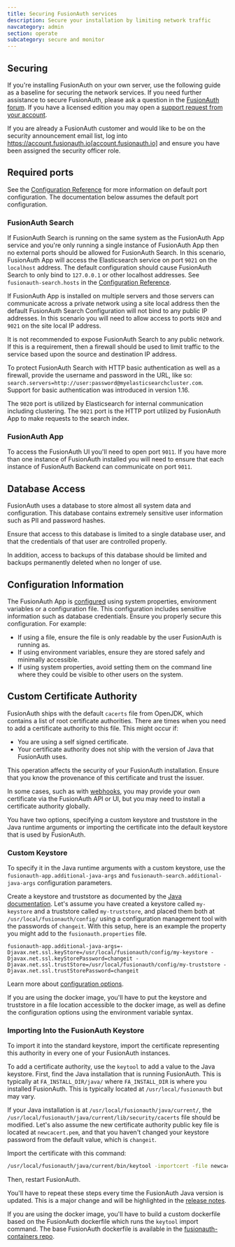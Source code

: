```yaml
---
title: Securing FusionAuth services
description: Secure your installation by limiting network traffic
navcategory: admin
section: operate
subcategory: secure and monitor
---
```


## Securing

If you're installing FusionAuth on your own server, use the following guide as a baseline for securing the network services. If you need further assistance to secure FusionAuth, please ask a question in the <a href="/community/forum/" target="_blank">FusionAuth forum</a>. If you have a licensed edition you may open a <a href="https://account.fusionauth.io/account/support/" target="_blank">support request from your account</a>.

If you are already a FusionAuth customer and would like to be on the security announcement email list, log into https://account.fusionauth.io[account.fusionauth.io] and ensure you have been assigned the security officer role.

## Required ports

See the [Configuration Reference](/docs/reference/configuration) for more information on default port configuration. The documentation below
assumes the default port configuration.

### FusionAuth Search

If FusionAuth Search is running on the same system as the FusionAuth App service and you're only running a single instance of FusionAuth
App then no external ports should be allowed for FusionAuth Search. In this scenario, FusionAuth App will access the Elasticsearch
service on port `9021` on the `localhost` address. The default configuration should cause FusionAuth Search to only bind to `127.0.0.1` or other
localhost addresses. See `fusionauth-search.hosts` in the [Configuration Reference](/docs/reference/configuration).

If FusionAuth App is installed on multiple servers and those servers can communicate across a private network using a site local address then
the default FusionAuth Search Configuration will not bind to any public IP addresses. In this scenario you will need to allow access to
ports `9020` and `9021` on the site local IP address.

It is not recommended to expose FusionAuth Search to any public network. If this is a requirement, then a firewall should be used to limit traffic to the service based upon the source and destination IP address. 

To protect FusionAuth Search with HTTP basic authentication as well as a firewall, provide the username and password in the URL, like so: `search.servers=http://user:password@myelasticsearchcluster.com`. Support for basic authentication was introduced in version 1.16.

The `9020` port is utilized by Elasticsearch for internal communication including clustering. The `9021` port is the HTTP port utilized by
FusionAuth App to make requests to the search index.

### FusionAuth App

To access the FusionAuth UI you'll need to open port `9011`. If you have more than one instance of FusionAuth installed you will need
to ensure that each instance of FusionAuth Backend can communicate on port `9011`.

## Database Access

FusionAuth uses a database to store almost all system data and configuration. This database contains extremely sensitive user information such as PII and password hashes. 

Ensure that access to this database is limited to a single database user, and that the credentials of that user are controlled properly.

In addition, access to backups of this database should be limited and backups permanently deleted when no longer of use.

## Configuration Information

The FusionAuth App is [configured](/docs/reference/configuration) using system properties, environment variables or a configuration file. This configuration includes sensitive information such as database credentials. Ensure you properly secure this configuration. For example:

* If using a file, ensure the file is only readable by the user FusionAuth is running as.
* If using environment variables, ensure they are stored safely and minimally accessible.
* If using system properties, avoid setting them on the command line where they could be visible to other users on the system.

## Custom Certificate Authority

FusionAuth ships with the default `cacerts` file from OpenJDK, which contains a list of root certificate authorities. There are times when you need to add a certificate authority to this file. This might occur if:

* You are using a self signed certificate.
* Your certificate authority does not ship with the version of Java that FusionAuth uses.

<Aside type="caution">
This operation affects the security of your FusionAuth installation. Ensure that you know the provenance of this certificate and trust the issuer.
</Aside>

In some cases, such as with [webhooks](/docs/extend/events-and-webhooks/securing), you may provide your own certificate via the FusionAuth API or UI, but you may need to install a certificate authority globally. 

You have two options, specifying a custom keystore and truststore in the Java runtime arguments or importing the certificate into the default keystore that is used by FusionAuth.

### Custom Keystore

To specify it in the Java runtime arguments with a custom keystore, use the `fusionauth-app.additional-java-args` and `fusionauth-search.additional-java-args` configuration parameters. 

Create a keystore and truststore as documented by the [Java documentation](https://docs.oracle.com/javase/9/tools/keytool.htm). Let's assume you have created a keystore called `my-keystore` and a truststore called `my-truststore`, and placed them both at `/usr/local/fusionauth/config/` using a configuration management tool with the passwords of `changeit`. With this setup, here is an example the property you might add to the `fusionauth.properties` file.

```properties
fusionauth-app.additional-java-args=-Djavax.net.ssl.keyStore=/usr/local/fusionauth/config/my-keystore -Djavax.net.ssl.keyStorePassword=changeit -Djavax.net.ssl.trustStore=/usr/local/fusionauth/config/my-truststore -Djavax.net.ssl.trustStorePassword=changeit
```

Learn more about [configuration options](/docs/reference/configuration).

If you are using the docker image, you'll have to put the keystore and truststore in a file location accessible to the docker image, as well as define the configuration options using the environment variable syntax. 

### Importing Into the FusionAuth Keystore

To import it into the standard keystore, import the certificate representing this authority in every one of your FusionAuth instances. 

To add a certificate authority, use the `keytool` to add a value to the Java keystore. First, find the Java installation that is running FusionAuth. This is typically at `FA_INSTALL_DIR/java/` where `FA_INSTALL_DIR` is where you installed FusionAuth. This is typically located at `/usr/local/fusionauth` but may vary.

If your Java installation is at `/usr/local/fusionauth/java/current/`, the `/usr/local/fusionauth/java/current/lib/security/cacerts` file should be modified. Let's also assume the new certificate authority public key file is located at `newcacert.pem`, and that you haven't changed your keystore password from the default value, which is `changeit`.

Import the certificate with this command:

```sh
/usr/local/fusionauth/java/current/bin/keytool -importcert -file newcacert.pem -keystore fusionauth/java/current/lib/security/cacerts -storepass changeit  -alias faselfsignedcert
```

Then, restart FusionAuth. 

You'll have to repeat these steps every time the FusionAuth Java version is updated. This is a major change and will be highlighted in the [release notes](/docs/release-notes/).

If you are using the docker image, you'll have to build a custom dockerfile based on the FusionAuth dockerfile which runs the `keytool` import command. The base FusionAuth dockerfile is available in the [fusionauth-containers repo](https://github.com/fusionauth/fusionauth-containers).

